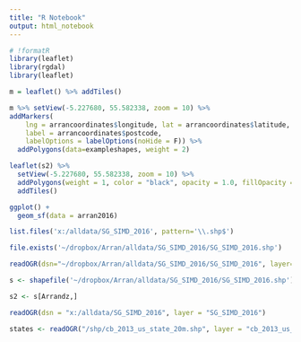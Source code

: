 ```yaml
---
title: "R Notebook"
output: html_notebook
---
```


```r
# !formatR
library(leaflet)
library(rgdal)
library(leaflet)

m = leaflet() %>% addTiles()
```

```r
m %>% setView(-5.227680, 55.582338, zoom = 10) %>% 
addMarkers(
    lng = arrancoordinates$longitude, lat = arrancoordinates$latitude,
    label = arrancoordinates$postcode,
    labelOptions = labelOptions(noHide = F)) %>%
  addPolygons(data=exampleshapes, weight = 2)
```

```r
leaflet(s2) %>%
  setView(-5.227680, 55.582338, zoom = 10) %>% 
  addPolygons(weight = 1, color = "black", opacity = 1.0, fillOpacity = 0.5) %>% 
  addTiles()

```


```r
ggplot() +
  geom_sf(data = arran2016)
```

```r
list.files('x:/alldata/SG_SIMD_2016', pattern='\\.shp$')

file.exists('~/dropbox/Arran/alldata/SG_SIMD_2016/SG_SIMD_2016.shp')

readOGR(dsn="~/dropbox/Arran/alldata/SG_SIMD_2016/SG_SIMD_2016", layer="SG_SIMD_2016")

s <- shapefile('~/dropbox/Arran/alldata/SG_SIMD_2016/SG_SIMD_2016.shp')

s2 <- s[Arrandz,]

readOGR(dsn = "x:/alldata/SG_SIMD_2016", layer = "SG_SIMD_2016")
```

```r
states <- readOGR("/shp/cb_2013_us_state_20m.shp", layer = "cb_2013_us_state_20m")
```
